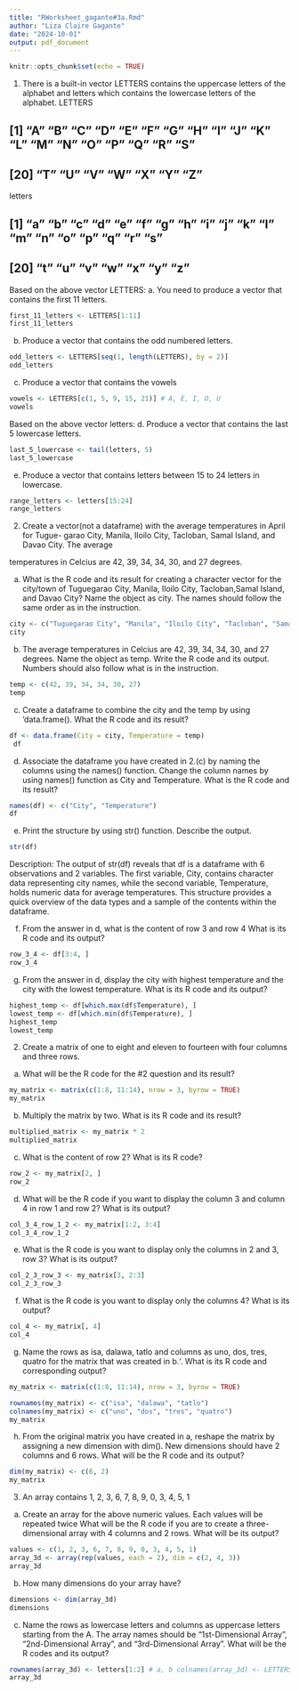 ```yaml
---
title: "RWorksheet_gagante#3a.Rmd"
author: "Liza Claire Gagante"
date: "2024-10-01"
output: pdf_document
---
```


```r
knitr::opts_chunk$set(echo = TRUE)
```

1. There is a built-in vector LETTERS contains the uppercase letters of the alphabet
and letters which contains the lowercase letters of the alphabet.
LETTERS

## [1] "A" "B" "C" "D" "E" "F" "G" "H" "I" "J" "K" "L" "M" "N" "O" "P" "Q" "R" "S"
## [20] "T" "U" "V" "W" "X" "Y" "Z"
letters

## [1] "a" "b" "c" "d" "e" "f" "g" "h" "i" "j" "k" "l" "m" "n" "o" "p" "q" "r" "s"
## [20] "t" "u" "v" "w" "x" "y" "z"

Based on the above vector LETTERS:
a. You need to produce a vector that contains the first 11 letters.
```r
first_11_letters <- LETTERS[1:11] 
first_11_letters
```
b. Produce a vector that contains the odd numbered letters.
```r
odd_letters <- LETTERS[seq(1, length(LETTERS), by = 2)] 
odd_letters

```
c. Produce a vector that contains the vowels
```r
vowels <- LETTERS[c(1, 5, 9, 15, 21)] # A, E, I, O, U 
vowels
```
Based on the above vector letters:
d. Produce a vector that contains the last 5 lowercase letters.
```r
last_5_lowercase <- tail(letters, 5) 
last_5_lowercase
```
e. Produce a vector that contains letters between 15 to 24 letters in lowercase.
```r
range_letters <- letters[15:24] 
range_letters
```
2. Create a vector(not a dataframe) with the average temperatures in April for Tugue-
garao City, Manila, Iloilo City, Tacloban, Samal Island, and Davao City. The average

temperatures in Celcius are 42, 39, 34, 34, 30, and 27 degrees.

a. What is the R code and its result for creating a character vector for the city/town
of Tuguegarao City, Manila, Iloilo City, Tacloban,Samal Island, and Davao City? Name the
object as city. The names should follow the same order as in the instruction.
```r
city <- c("Tuguegarao City", "Manila", "Iloilo City", "Tacloban", "Samal Island", "Davao City") 
city
```
b. The average temperatures in Celcius are 42, 39, 34, 34, 30, and 27 degrees.
Name the object as temp. Write the R code and its output. Numbers should also follow
what is in the instruction.

```r
temp <- c(42, 39, 34, 34, 30, 27) 
temp

```
c. Create a dataframe to combine the city and the temp by using ‘data.frame(). What
the R code and its result?
```r
df <- data.frame(City = city, Temperature = temp)
 df

```
d. Associate the dataframe you have created in 2.(c) by naming the columns using
the names() function. Change the column names by using names() function as City and
Temperature. What is the R code and its result?
```r
names(df) <- c("City", "Temperature") 
df

```
e. Print the structure by using str() function. Describe the output.
```r
str(df)
```

Description: The output of str(df) reveals that df is a dataframe with 6 observations and 2 variables. The first variable, City, contains character data representing city names, while the second variable, Temperature, holds numeric data for average temperatures. This structure provides a quick overview of the data types and a sample of the contents within the dataframe.

f. From the answer in d, what is the content of row 3 and row 4 What is its R code and
its output?
```r
row_3_4 <- df[3:4, ] 
row_3_4

```
g. From the answer in d, display the city with highest temperature and the city with
the lowest temperature. What is its R code and its output?
```r
highest_temp <- df[which.max(df$Temperature), ] 
lowest_temp <- df[which.min(df$Temperature), ] 
highest_temp
lowest_temp
```


2. Create a matrix of one to eight and eleven to fourteen with four columns and three
rows.
a. What will be the R code for the #2 question and its result?
```r
my_matrix <- matrix(c(1:8, 11:14), nrow = 3, byrow = TRUE) 
my_matrix

```
b. Multiply the matrix by two. What is its R code and its result?
```r
multiplied_matrix <- my_matrix * 2 
multiplied_matrix
```
c. What is the content of row 2? What is its R code?
```r
row_2 <- my_matrix[2, ] 
row_2

```
d. What will be the R code if you want to display the column 3 and column 4 in row 1
and row 2? What is its output?
```r
col_3_4_row_1_2 <- my_matrix[1:2, 3:4] 
col_3_4_row_1_2
```
e. What is the R code is you want to display only the columns in 2 and 3, row 3? What
is its output?
```r
col_2_3_row_3 <- my_matrix[3, 2:3] 
col_2_3_row_3
```
f. What is the R code is you want to display only the columns 4? What is its output?
```r
col_4 <- my_matrix[, 4] 
col_4
```
g. Name the rows as isa, dalawa, tatlo and columns as uno, dos, tres, quatro
for the matrix that was created in b.‘. What is its R code and corresponding output?
```r
my_matrix <- matrix(c(1:8, 11:14), nrow = 3, byrow = TRUE)

rownames(my_matrix) <- c("isa", "dalawa", "tatlo") 
colnames(my_matrix) <- c("uno", "dos", "tres", "quatro") 
my_matrix

```
h. From the original matrix you have created in a, reshape the matrix by assigning a
new dimension with dim(). New dimensions should have 2 columns and 6 rows. What will
be the R code and its output?
```r
dim(my_matrix) <- c(6, 2)
my_matrix
```

3. An array contains 1, 2, 3, 6, 7, 8, 9, 0, 3, 4, 5, 1

a. Create an array for the above numeric values. Each values will be repeated twice
What will be the R code if you are to create a three-dimensional array with 4 columns and
2 rows. What will be its output?
```r
values <- c(1, 2, 3, 6, 7, 8, 9, 0, 3, 4, 5, 1)
array_3d <- array(rep(values, each = 2), dim = c(2, 4, 3))
array_3d
```
b. How many dimensions do your array have?
```r
dimensions <- dim(array_3d) 
dimensions
```
c. Name the rows as lowercase letters and columns as uppercase letters starting from
the A. The array names should be “1st-Dimensional Array”, “2nd-Dimensional Array”, and
“3rd-Dimensional Array”. What will be the R codes and its output?
```r
rownames(array_3d) <- letters[1:2] # a, b colnames(array_3d) <- LETTERS[1:4] # A, B, C, D dimnames(array_3d) <- list(1:2, LETTERS[1:4], c("1st-Dimensional Array", "2nd-Dimensional Array", "3rd-Dimensional Array")) 
array_3d
```










